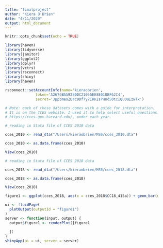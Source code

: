 ```yaml
---
title: "finalproject"
author: "Kiera O'Brien"
date: "4/11/2020"
output: html_document
---
```


```r
knitr::opts_chunk$set(echo = TRUE)

library(haven)
library(tidyverse)
library(janitor)
library(ggplot2)
library(dplyr)
library(vctrs)
library(rsconnect)
library(shiny)
library(haven)

rsconnect::setAccountInfo(name='kieraobrien',
			  token='A2676BA59250DC21055EE8E018BF62C4',
			  secret='JppbmeoZUrc9Df7y7IRH2sPHUd50tcIQuOuIzwTx')
```

``` r

# Note: each of these datasets comes with a guide for interpretation.
# It is on the CCES website. I used it to help select useful questions.
# https://cces.gov.harvard.edu/, under each year. 

# reading in Stata file of CCES 2010 data

cces_2010 <- read_dta("/Users/kieraobrien/MS6/cces_2010.dta")

cces_2010 <- as.data.frame(cces_2010)

View(cces_2010)

# reading in Stata file of CCES 2018 data

cces_2018 <- read_dta("/Users/kieraobrien/MS6/cces_2018.dta")

cces_2018 <- as.data.frame(cces_2018)

View(cces_2018)
```

``` r

figure1 <- ggplot(cces_2018, aes(x = cces_2018$CC18_415a)) + geom_bar(mapping = NULL, fill = "mediumseagreen", color = "mediumseagreen") + labs(title = "Should the EPA be given the power to regulate CO2 emissions?", x = "Support                                                      Oppose", y = "Count", caption = "Based on data from the Cooperative Congressional Election Study, 2018") + scale_x_discrete(labels=c("1" = "Support", "2" = "Oppose")) + theme(plot.title = element_text(face = "bold", size = 17))
```

``` r

ui <- fluidPage(
  plotOutput(outputId = "figure1")
)
server <- function(input, output) {
  output$figure1 <- renderPlot({figure1
    
  })
}
shinyApp(ui = ui, server = server)
```
